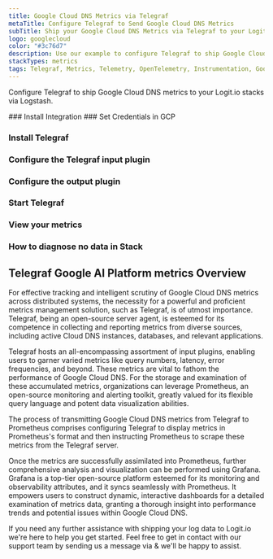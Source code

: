```yaml
---
title: Google Cloud DNS Metrics via Telegraf
metaTitle: Configure Telegraf to Send Google Cloud DNS Metrics
subTitle: Ship your Google Cloud DNS Metrics via Telegraf to your Logit.io Stack
logo: googlecloud
color: "#3c76d7"
description: Use our example to configure Telegraf to ship Google Cloud DNS metrics to Logit.io. Configure Telegraf to send Google Cloud DNS metrics to Logstash or Elastic.
stackTypes: metrics
tags: Telegraf, Metrics, Telemetry, OpenTelemetry, Instrumentation, Google Cloud DNS, Domain Name System, Dns
---
```


Configure Telegraf to ship Google Cloud DNS metrics to your Logit.io stacks via Logstash.

<Steps>
  ### Install Integration
  <InstallIntegration/>
  ### Set Credentials in GCP

  <SetGCPCredentials intro="Google Cloud DNS, a high-performance, resilient Domain Name System service within Google Cloud, ensures fast and reliable routing to applications."/>
  
  ### Install Telegraf

  <InstallTelegraf />

  ### Configure the Telegraf input plugin

  <TelegrafStackDriverInput metric_type="dns.googleapis.com"/>

  ### Configure the output plugin

  <TelegrafOutputPlugin />

  ### Start Telegraf

  <StartTelegraf />

  ### View your metrics
  <LaunchStack stackType="metrics" source="Google_Cloud_DNS_Metrics_via_Telegraf" utmMedium="metrics" utmCampaign="telegraf-GoogleCloudDNS-metrics" />

  ### How to diagnose no data in Stack

  <DiagnoseNoData />
</Steps>

## Telegraf Google AI Platform metrics Overview

For effective tracking and intelligent scrutiny of Google Cloud DNS metrics across distributed systems, 
the necessity for a powerful and proficient metrics management solution, such as Telegraf, is of 
utmost importance. Telegraf, being an open-source server agent, is esteemed for its competence in 
collecting and reporting metrics from diverse sources, including active Cloud DNS instances, 
databases, and relevant applications.

Telegraf hosts an all-encompassing assortment of input plugins, enabling users to garner varied metrics 
like query numbers, latency, error frequencies, and beyond. These metrics are vital to fathom the 
performance of Google Cloud DNS. For the storage and examination of these accumulated metrics, 
organizations can leverage Prometheus, an open-source monitoring and alerting toolkit, greatly 
valued for its flexible query language and potent data visualization abilities.

The process of transmitting Google Cloud DNS metrics from Telegraf to Prometheus comprises 
configuring Telegraf to display metrics in Prometheus's format and then instructing Prometheus 
to scrape these metrics from the Telegraf server.

Once the metrics are successfully assimilated into Prometheus, further comprehensive analysis 
and visualization can be performed using Grafana. Grafana is a top-tier open-source platform 
esteemed for its monitoring and observability attributes, and it syncs seamlessly with Prometheus. 
It empowers users to construct dynamic, interactive dashboards for a detailed examination of 
metrics data, granting a thorough insight into performance trends and potential issues within Google Cloud DNS.

If you need any further assistance with shipping your log data to Logit.io we're here to help 
you get started. Feel free to get in contact with our support team by sending us a message via <IntercomButton text="live chat" /> & we'll be happy to assist.